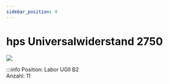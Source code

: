 ```yaml
---
sidebar_position: 4
---
```


# hps Universalwiderstand 2750


[![](/image/labore/b2/hps_universalwiderstand_2750_min.jpg)](/image/labore/b2/hps_universalwiderstand_2750.jpg)


:::info
Position:   Labor UGII B2\
Anzahl: 11